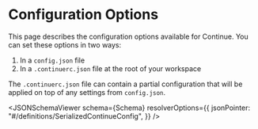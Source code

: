 
# Configuration Options

This page describes the configuration options available for Continue. You can set these options in two ways:

1. In a `config.json` file
2. In a `.continuerc.json` file at the root of your workspace

The `.continuerc.json` file can contain a partial configuration that will be applied on top of any settings from `config.json`.

<JSONSchemaViewer
  schema={Schema}
  resolverOptions={{
    jsonPointer: "#/definitions/SerializedContinueConfig",
  }}
/>
